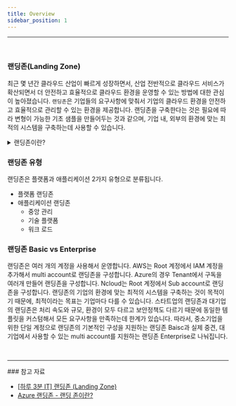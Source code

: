 ```yaml
---
title: Overview
sidebar_position: 1
---
```



<hr />
<br />

### 랜딩존(Landing Zone)

최근 몇 년간 클라우드 산업이 빠르게 성장하면서, 산업 전반적으로 클라우드 서비스가 확산되면서 더 안전하고 효율적으로 클라우드 환경을 운영할 수 있는 방법에 대한 관심이 높아졌습니다.
`랜딩존`은 기업들의 요구사항에 맞춰서 기업의 클라우드 환경을 안전하고 효율적으로 관리할 수 있는 환경을 제공합니다.
랜딩존을 구축한다는 것은 필요에 따라 변형이 가능한 기초 샘플을 만들어두는 것과 같으며, 기업 내, 외부의 환경에 맞는 최적의 시스템을 구축하는데 사용할 수 있습니다.

<details>
    <summary>랜딩존이란?</summary>
    <h5>
        클라우드 환경에서 보안 로그 저장 위치, 관리 정책, 보안 취약성 관리법,
        API에 대한 보안 거버넌스 및 접근통제 방안 등, 시스템 운영을 위한 기본이
        되는 요소들을 형식화해서 만든 도구입니다.{" "}
    </h5>
</details>

### 랜딩존 유형

랜딩존은 플랫폼과 애플리케이션 2가지 유형으로 분류됩니다.

-   플랫폼 랜딩존
-   애플리케이션 랜딩존
    -   중앙 관리
    -   기술 플랫폼
    -   워크 로드

### 랜딩존 Basic vs Enterprise

랜딩존은 여러 개의 계정을 사용해서 운영합니다. AWS는 Root 계정에서 IAM 계정을 추가해서 multi account로 랜딩존을 구성합니다. Azure의 경우 Tenant에서 구독을 여러개 만들어 랜딩존을 구성합니다. Ncloud는 Root 계정에서 Sub account로 랜딩존을 구성합니다. 랜딩존의 기업의 환경에 맞는 최적의 시스템을 구축하는 것이 목적이기 때문에, 최적이라는 목표는 기업마다 다를 수 있습니다. 스타트업의 랜딩존과 대기업의 랜딩존은 처리 속도와 규모, 환경이 모두 다르고 보안정책도 다르기 때문에 동일한 템플릿을 커스텀해서 모든 요구사항을 만족하는데 한계가 있습니다. 따라서, 중소기업을 위한 단일 계정으로 랜딩존의 기본적인 구성을 지원하는 랜딩존 Baisc과 실제 중견, 대기업에서 사용할 수 있는 multi account를 지원하는 랜딩존 Enterprise로 나눠집니다.

<br />

<hr />
### 참고 자료

-   [[하루 3분 IT] 랜딩존 (Landing Zone)](https://blog.naver.com/PostView.naver?blogId=pentamkt&logNo=222389825257&categoryNo=20&parentCategoryNo=0&viewDate=&currentPage=1&postListTopCurrentPage=1&from=postView)
-   [Azure 랜딩존 - 랜딩 존이란?](https://docs.microsoft.com/ko-kr/azure/cloud-adoption-framework/ready/landing-zone/)
